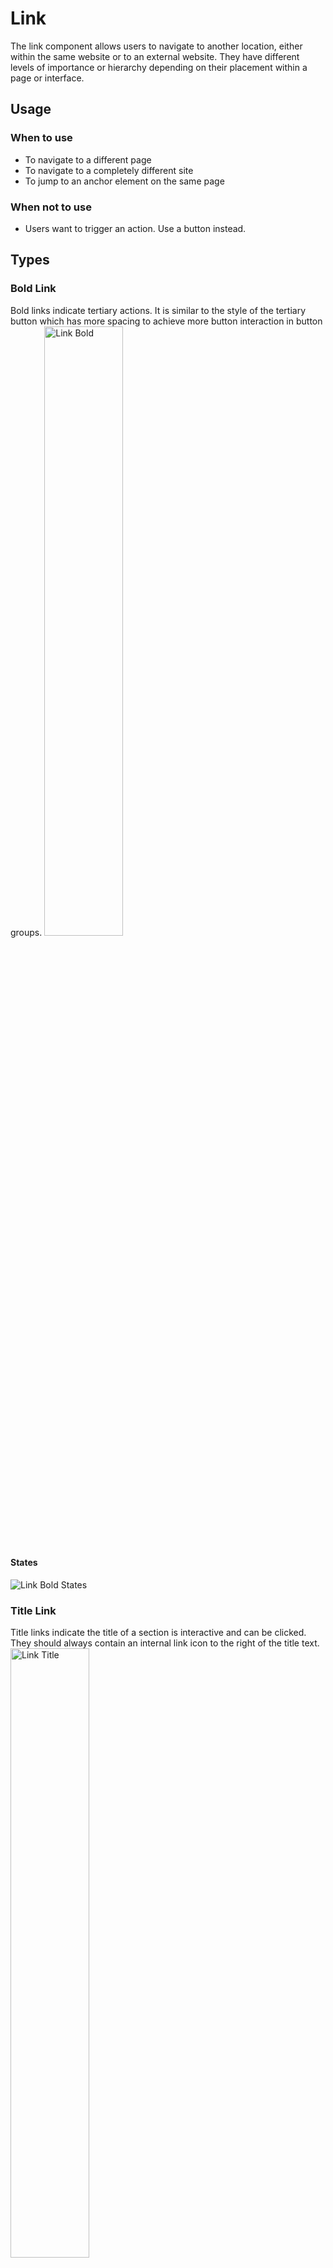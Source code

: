 


<Meta of={LinkStories} /> 


# Link
The link component allows users to navigate to another location, either within the same website or to an external website. They have different levels of importance or hierarchy depending on their placement within a page or interface.

## Usage

### When to use
- To navigate to a different page
- To navigate to a completely different site
- To jump to an anchor element on the same page
 
### When not to use
- Users want to trigger an action. Use a button instead.

## Types

### Bold Link
Bold links indicate tertiary actions. It is similar to the style of the tertiary button which has more spacing to achieve more button interaction in button groups.
<img src={LinkBold} alt="Link Bold" width="50%" />

#### States
<img src={LinkBoldStates} alt="Link Bold States" />

### Title Link
Title links indicate the title of a section is interactive and can be clicked. They should always contain an internal link icon to the right of the title text.
<img src={LinkTitle} alt="Link Title" width="50%" />

#### States
<img src={LinkTitleStates} alt="Link Title States" />

### Menu Link
<img src={LinkMenu} alt="Link Menu" width="50%" />

#### States
<img src={LinkMenuStates} alt="Link Menu States" />

### Inline Link
Inline links should assume the text properties of the content they are nested within.
> Since inline links natively follow the text size and style of a text paragraph, there are no fixed sizes for the type of link.

<img src={LinkInline} alt="Link Inline" width="50%" />

#### States
<img src={LinkInlineStates} alt="Link Inline States" />

**Default**\
Native underlined text style. Text color is $ocean-500.

**Hover**\
Text color is $ocean-600.

**Pressed**\
Text color is $ocean-700.

**Focus**\
Text color is $ocean-500. Text has a native browser outline of 1px outline width.

### Inline Link Error
<img src={LinkInlineError} alt="Link Inline Error" width="50%" />

#### States
<img src={LinkInlineErrorStates} alt="Link Inline Error States" />

**Default**\
Native underlined text style. Text color is $red-500.

**Hover**\
Text color is $red-600.

**Pressed**\
Text color is $red-700.

**Focus**\
Text color is $red-500. Text has a native browser outline of 1px outline width.

## Icon placement

### Icon left
Links with functional or decorative icons should be placed to the left of a link.
<img src={LinkIconLeft} alt="Link Icon Left" width="50%" />

#### Example
<img src={LinkIconPlacementLeft} alt="Link Icon Placement Left" />

### Icon right
Normally, links with right-aligned icons should be used as links with a right-arrow icon. This is used to make it clear to users that they are changing the page because they want to find out detailed information about a topic, for example.
<img src={LinkIconRight} alt="Link Icon Right" width="50%" />

#### Example
<img src={LinkIconPlacementRight} alt="Link Icon Placement Right" />

## Size
There are four different link sizes that can be used flexibly: 14px, 16px, 18px and 20px.
<img src={LinkSizes} alt="Link Size" />

## Text size alignment
The size of link text components should inherit the font size of the body copy preceding it.
<img src={LinkFontSizeAlignment} alt="Link Font Size Alignment" width="50%" />

## Mouse interaction
All link variants are clickable together with the icons placed in front of or behind them. Only one target is defined as a link-url and cannot contain two separate ones. The click area corresponds to the height and width of the respective link size.
<img src={LinkMouseInteraction} alt="Link Mouse Interaction" width="50%" />


***
Check out the Figma component: **[Link](https://www.figma.com/file/zPvPwPgb4EsYFXKC2nhzSG/Infineon-DDS-%7C-Main?type=design&node-id=2610-6235&mode=design&t=xVWOPkYnUvh53BSW-4)**
***
